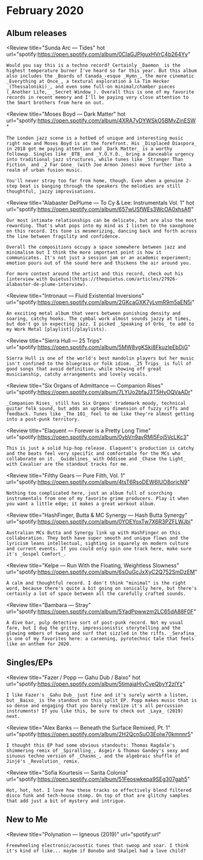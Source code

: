 
# February 2020

## Album releases

<Review
	title="Sunda Arc — Tides"
	hot
	url="spotify:https://open.spotify.com/album/0ClaGJPlguxHVrC4b264Yy"
>
	Would you say this is a techno record? Certainly _Daemon_ is the highest temperature burner I've heard so far this year. But this album also includes the _Boards of Canada_-esque _Hymn_, the more cinematic _Everything at Once_, a textural exploration á la Tim Hecker _(Thessaloniki)_, and even some full-on minimal/chamber pieces (_Another Life,_ _Secret Window_). Overall this is one of my favorite records in recent memory and I'll be paying very close attention to the Smart brothers from here on out.
</Review>

<Review
	title="Moses Boyd — Dark Matter"
	hot
	url="spotify:https://open.spotify.com/album/4XRA7yDYWSkO5BMvZinESW"
>
	The London jazz scene is a hotbed of unique and interesting music right now and Moses Boyd is at the forefront. His _Displaced Diaspora_ in 2018 got me paying attention and _Dark Matter_ is a worthy followup. Singles like _BTB_ and _Y.O.Y.O._ bring a danceable urgency into traditional jazz structures, while tunes like _Stranger Than Fiction_ and _2 Far Gone_ (with Joe Armon Jones) move further into a realm of urban fusion music.

	You'll never stray too far from home, though. Even when a genuine 2-step beat is banging through the speakers the melodies are still thoughtful, jazzy improvisations.
</Review>

<Review
	title="Alabaster DePlume — To Cy & Lee: Instrumentals Vol. 1"
	hot
	url="spotify:https://open.spotify.com/album/657wUSfWEs3WcOA0xhsAfI"
>
	Our most intimate relationships can be delicate, but are also the most rewarding. That's what pops into my mind as I listen to the saxophone on this record. Its tone is mesmerizing, dancing back and forth across the line between fragility and confidence.

	Overall the compositions occupy a space somewhere between jazz and minimalism but I think the more important point is how it communicates. It's not just a session jam or an academic experiment; emotion pours out of the sound here and thickens the air around you.

	For more context around the artist and this record, check out his [interview with Quietus](https://thequietus.com/articles/27926-alabaster-de-plume-interview).
</Review>

<Review
	title="Intronaut — Fluid Existential Inversions"
	url="spotify:https://open.spotify.com/album/2GKcaGXK7yLvmR9m5aEN5i"
>
	An exciting metal album that veers between punishing density and soaring, catchy hooks. The cymbal work almost sounds jazzy at times, but don't go in expecting jazz. I picked _Speaking of Orbs_ to add to my Work Metal [playlist](/playlists).
</Review>

<Review
	title="Sierra Hull — 25 Trips"
	url="spotify:https://open.spotify.com/album/5MW8vgKSki8FkuzIeEbDjG"
>
	Sierra Hull is one of the world's best mandolin players but her music isn't confined to the bluegrass or folk idiom. _25 Trips_ is full of good songs that avoid definition, while showing off great musicianship, catchy arrangements and lovely vocals.
</Review>

<Review
	title="Six Organs of Admittance — Companion Rises"
	url="spotify:https://open.spotify.com/album/7LYUo2bfaJ3T5HvOQVaADr"
>
	_Companion Rises_ still has Six Organs' trademark moody, technical guitar folk sound, but adds an uptempo dimension of fuzzy riffs and feedback. Tunes like _The 101_ feel to me like they're almost getting into a post-punk territory.
</Review>

<Review
	title="Elaquent — Forever is a Pretty Long Time"
	url="spotify:https://open.spotify.com/album/0ybVn9avRMI5Foj5VcLKc3"
>
	This is just a solid hip-hop release. Elaquent's production is catchy and the beats feel very specific and comfortable for the MCs who collaborate on it. _Guidelines_ with Oddisee and _Chase the Light_ with Cavalier are the standout tracks for me.
</Review>

<Review
	title="Filthy Gears — Pure Filth, Vol. 1"
	url="spotify:https://open.spotify.com/album/4tsT6RsoDEW6IUO8orjcN9"
>
	Nothing too complicated here, just an album full of scorching instrumentals from one of my favorite grime producers. Play it when you want a little edge; it makes a great workout album.
</Review>

<Review
	title="HashFinger, Butta & MC Synergy — Hash Butta Synergy"
	url="spotify:https://open.spotify.com/album/0YOEYoxTw7X6R3PZFLWJbi"
>
	Australian MCs Butta and Synergy link up with HashFinger on this collaboration. They both have super smooth and unique flows and the lyricism leans intellectual, sighting in squarely on modern culture and current events. If you could only spin one track here, make sure it's _Gospel Comfort_.
</Review>

<Review
	title="Kelpe — Run With the Floating, Weightless Slowness"
	url="spotify:https://open.spotify.com/album/6sOuGcJxXyC2Q752SmDzEM"
>
	A calm and thoughtful record. I don't think "minimal" is the right word, because there's quite a bit going on sonically here, but there's certainly a lot of space between all the carefully crafted sounds.
</Review>

<Review
	title="Bambara — Stray"
	url="spotify:https://open.spotify.com/album/5YadPpwwzm2LC65dA88F0F"
>
	A dive bar, pulp detective sort of post-punk record. Not my usual fare, but I dug the gritty, impressionistic storytelling and the glowing embers of twang and surf that sizzled in the riffs. _Serafina_ is one of my favorites here: a careening, pyrotechnic tale that feels like an anthem for 2020.
</Review>


## Singles/EPs

<Review
	title="Fazer / Popp — Gahu Dub / Baixo"
	hot
	url="spotify:https://open.spotify.com/album/5timajaHjvCveQbyY2zIYz"
>
	I like Fazer's _Gahu Dub_ just fine and it's surely worth a listen, but _Baixo_ is the standout on this split EP. Popp makes music that is so dense and engaging that you barely realize it's all percussion instruments! If you like this, be sure to check out _Laya_ (2019) next.
</Review>

<Review
	title="Alex Banks — Beneath the Surface Remixed, Pt. 1"
	url="spotify:https://open.spotify.com/album/2H2QcnSuO3EoIw70kmnnr5"
>
	I thought this EP had some obvious standouts: Thomas Ragdale's shimmering remix of _Spiralling_, Ásgeir & Thomas Gandey's sexy and sinuous techno version of _Chasms_, and the algebraic shuffle of Jinjé's _Revolution_ remix.
</Review>

<Review
	title="Sofia Kourtesis — Sarita Colonia"
	url="spotify:https://open.spotify.com/album/51Feoswkepa9SEg307gah5"
>
	Hot, hot, hot. I love how these tracks so effectively blend filtered disco funk and tech-house stomp. On top of that are glitchy samples that add just a bit of mystery and intrigue.
</Review>


## New to Me

<Review
	title="Polynation — Igneous (2019)"
	url="spotify:url"
>
	Freewheeling electronic/acoustic tunes that swoop and soar. I think it's kind of like... maybe if Bonobo and Skalpel had a love child?
</Review>
